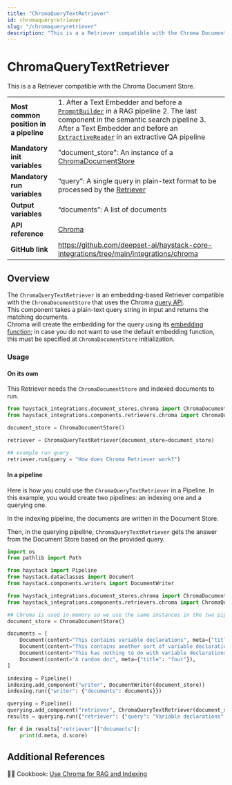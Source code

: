 ```yaml
---
title: "ChromaQueryTextRetriever"
id: chromaqueryretriever
slug: "/chromaqueryretriever"
description: "This is a a Retriever compatible with the Chroma Document Store."
---
```


# ChromaQueryTextRetriever

This is a a Retriever compatible with the Chroma Document Store.

|  |  |
| --- | --- |
| **Most common position in a pipeline** | 1. After a Text Embedder and before a [`PromptBuilder`](../builders/promptbuilder.mdx)   in a RAG pipeline  2. The last component in the semantic search pipeline  3. After a Text Embedder and before an [`ExtractiveReader`](../readers/extractivereader.mdx)   in an extractive QA pipeline |
| **Mandatory init variables**           | "document_store": An instance of a [ChromaDocumentStore](../../document-stores/chromadocumentstore.mdx)                                                                                                                                                                                         |
| **Mandatory run variables**            | “query”: A single query in plain-text format to be processed by the [Retriever](../retrievers.mdx)                                                                                                                                                                           |
| **Output variables**                   | “documents”: A list of documents                                                                                                                                                                                                                                            |
| **API reference**                      | [Chroma](/reference/integrations-chroma)                                                                                                                                                                                                                                           |
| **GitHub link**                        | https://github.com/deepset-ai/haystack-core-integrations/tree/main/integrations/chroma                                                                                                                                                                                    |

## Overview

The `ChromaQueryTextRetriever` is an embedding-based Retriever compatible with the `ChromaDocumentStore` that uses the Chroma [query API](https://docs.trychroma.com/reference/Collection#query).  
This component takes a plain-text query string in input and returns the matching documents.  
Chroma will create the embedding for the query using its [embedding function](https://docs.trychroma.com/embeddings#default-all-minilm-l6-v2); in case you do not want to use the default embedding function, this must be specified at `ChromaDocumentStore` initialization.

### Usage

#### On its own

This Retriever needs the `ChromaDocumentStore` and indexed documents to run.

```python
from haystack_integrations.document_stores.chroma import ChromaDocumentStore
from haystack_integrations.components.retrievers.chroma import ChromaQueryTextRetriever

document_store = ChromaDocumentStore()

retriever = ChromaQueryTextRetriever(document_store=document_store)

## example run query
retriever.run(query = "How does Chroma Retriever work?")
```

#### In a pipeline

Here is how you could use the `ChromaQueryTextRetriever` in a Pipeline. In this example, you would create two pipelines: an indexing one and a querying one. 

In the indexing pipeline, the documents are written in the Document Store.

Then, in the querying pipeline, `ChromaQueryTextRetriever` gets the answer from the Document Store based on the provided query.

```python
import os
from pathlib import Path

from haystack import Pipeline
from haystack.dataclasses import Document
from haystack.components.writers import DocumentWriter

from haystack_integrations.document_stores.chroma import ChromaDocumentStore
from haystack_integrations.components.retrievers.chroma import ChromaQueryTextRetriever

## Chroma is used in-memory so we use the same instances in the two pipelines below
document_store = ChromaDocumentStore()

documents = [
    Document(content="This contains variable declarations", meta={"title": "one"}),
    Document(content="This contains another sort of variable declarations", meta={"title": "two"}),
    Document(content="This has nothing to do with variable declarations", meta={"title": "three"}),
    Document(content="A random doc", meta={"title": "four"}),
]

indexing = Pipeline()
indexing.add_component("writer", DocumentWriter(document_store))
indexing.run({"writer": {"documents": documents}})

querying = Pipeline()
querying.add_component("retriever", ChromaQueryTextRetriever(document_store))
results = querying.run({"retriever": {"query": "Variable declarations", "top_k": 3}})

for d in results["retriever"]["documents"]:
    print(d.meta, d.score)
```

## Additional References

:cook: Cookbook: [Use Chroma for RAG and Indexing](https://haystack.deepset.ai/cookbook/chroma-indexing-and-rag-examples)